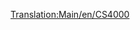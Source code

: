[[Translation:Main/en/CS4000]]{{en/-}}{{Template:Treni/It
|Image=[[File:en/Cs4000.png]]
|Name=CS4000
|Cost=€ 53.906
|Speed=96 km/h (60 mph)
|Weight=150 t
|Power=4.056 hp (2,984 kW)
|Annual=€ 4.112
|Designed=1961
|Lifespan=20
|Capacity=N/A
|Description=La CS4000 è molto potente nonostante la bassa velocità, quindi è più adatta per i treni merci pesanti.
|Real-life=La CS4000 ricorda le [http://www.wikipedia.org/wiki/Krauss-Maffei_ML_4000_C'C' Krauss-Maffei ML-4000]. CS stà per [http://www.wikipedia.org/wiki/it:Chris Sawyer Chris Sawyer].
}}